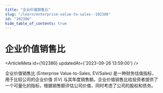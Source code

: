 ```yaml
---
title: "企业价值销售比"
slug: "/learn/enterprise-value-to-sales--102386"
id: "102386"
hide_table_of_contents: true
---
```



# 企业价值销售比

<ArticleMeta id={102386} updatedAt={'2023-09-26 13:59:00'} />
<div className='border-solid border-b border-t-0 my-4 border-[var(--ifm-color-gray-300)]' />

企业价值销售比 (Enterprise Value-to-Sales, EV/Sales) 是一种财务估值指标，用于比较公司的企业价值 (EV) 与其年度销售额。企业价值销售比给投资者提供了一个可量化的指标，根据销售额评估公司价值，同时考虑了公司的股权和债务。
